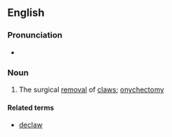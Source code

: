==English==

===Pronunciation===
* {{a|UK}} {{IPA|/diːˈklɔːwɪŋ(ɡ)/|lang=en}}

===Noun===
{{en-noun|-}}

# The surgical [[removal]] of [[claw]]s; [[onychectomy]]

====Related terms====
*[[declaw]]